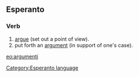 ==Esperanto==
===Verb===
# [[argue]] (set out a point of view).
# put forth an [[argument]] (in support of one's case).

{{Universala Vortaro}}
[[eo:argumenti]]
[[Category:Esperanto language]]